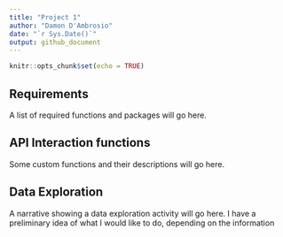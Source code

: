 ```yaml
---
title: "Project 1"
author: "Damon D'Ambrosio"
date: "`r Sys.Date()`"
output: github_document
---
```


```r
knitr::opts_chunk$set(echo = TRUE)
```

## Requirements

A list of required functions and packages will go here.

## API Interaction functions

Some custom functions and their descriptions will go here.

## Data Exploration

A narrative showing a data exploration activity will go here. I have a preliminary idea of what I would like to do, depending on the information 